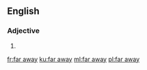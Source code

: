 ==English==

===Adjective===
{{en-adj|-}}

# {{alternative spelling of|faraway}}

[[fr:far away]]
[[ku:far away]]
[[ml:far away]]
[[pl:far away]]